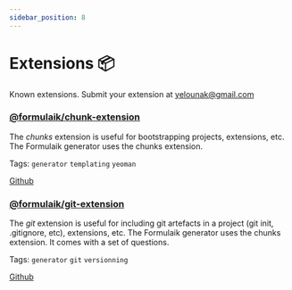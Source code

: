 ```yaml
---
sidebar_position: 8
---
```


# Extensions 📦

Known extensions.
Submit your extension at yelounak@gmail.com

### [@formulaik/chunk-extension](https://github.com/formulaik/chunk-extension)
The *chunks* extension is useful for bootstrapping projects, extensions, etc.
The Formulaik generator uses the chunks extension.

Tags: ```generator``` ```templating``` ```yeoman```

[Github](https://github.com/@formulaik/chunk-extension)

### [@formulaik/git-extension](https://github.com/formulaik/git-extension)
The *git* extension is useful for including git artefacts in a project (git init, .gitignore, etc), extensions, etc.
The Formulaik generator uses the chunks extension. It comes with a set of questions.

Tags: ```generator``` ```git``` ```versionning```

[Github](https://github.com/formulaik/chunk-extension)

